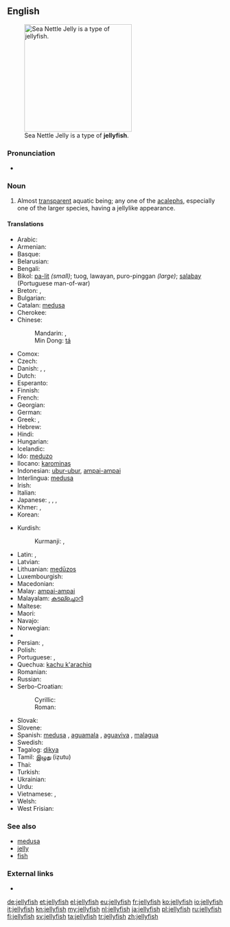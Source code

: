 ==English==
[[Image:Sea Nettle Jelly 1.jpg|250px|thumb|right|Sea Nettle Jelly is a type of '''jellyfish'''.]]

===Pronunciation===
* {{audio|en-us-jellyfish.ogg|Audio (US)}}

===Noun===
{{en-noun|jellyfish|pl2=jellyfishes}}

# {{context|zoology|lang=en}} Almost [[transparent]] aquatic being; any one of the [[acaleph]]s, especially one of the larger species, having a jellylike appearance.

====Translations====
{{trans-top|aquatic being}}
* Arabic: {{t-|ar|قنديل البحر|m|tr=qindīl al-baḥr|sc=Arab}} {{qualifier|sea lamp}}
* Armenian: {{t-|hy|մեդուզա|tr=meduza|sc=Armn}}
* Basque: {{t-|eu|marmoka}}
* Belarusian: {{t-|be|медуза|f|tr=medúza|sc=Cyrl}}
* Bengali: {{t-|bn|জেলিফিশ|tr=jeliphish|sc=Beng}}
* Bikol: [[pa-lit]] ''(small)''; tuog, lawayan, puro-pinggan ''(large)''; [[salabay]] (Portuguese man-of-war)
* Breton: {{t+|br|morgaoulenn|f}}, {{t+|br|blonegenn-vor|f}}
* Bulgarian: {{t-|bg|медуза|f|tr=medúza|sc=Cyrl}}
* Catalan: [[medusa]] {{f}}
* Cherokee: {{t-|chr|ᏩᏂᎨ ᎠᏣᏗ|tr=wanige atsadi|sc=Cher}}
* Chinese:
*: Mandarin: {{t-|cmn|水母|tr=shuǐmǔ|sc=Hani}}, {{t-|cmn|海蜇|tr=hǎizhé|sc=Hani}} {{qualifier|sea mother}}
*: Min Dong: [[tá]]
* Comox: {{tø|coo|q̓ʊpɬanačaɬ}}
* Czech: {{t-|cs|medůza|f}}
* Danish: {{t-|da|gople|c}}, {{t-|da|vandmand|c}}, {{t-|da|brandmand|c}}
* Dutch: {{t+|nl|kwal|f}}
* Esperanto: {{t-|eo|meduzo}}
* Finnish: {{t+|fi|meduusa}}
* French: {{t+|fr|méduse|f}}
* Georgian: {{t-|ka|მედუზა|tr=meduza|sc=Geor}}
* German: {{t+|de|Qualle|f}}
* Greek: {{t+|el|τσούχτρα|f|tr=tsúchtra|sc=Grek}}, {{t+|el|μέδουσα|f|tr=médusa|sc=Grek}}
* Hebrew: {{t+|he|מדוזה|f|tr=meduza|sc=Hebr}}
* Hindi: {{t-|hi|जेलिफ़िश|tr=jelifiś|sc=Deva}}
* Hungarian: {{t+|hu|medúza}}
* Icelandic: {{t+|is|marglytta|f}}
* Ido: [[meduzo]]
* Ilocano: [[karominas]]
* Indonesian: [[ubur-ubur]], [[ampai-ampai]]
* Interlingua: [[medusa]]
* Irish: {{t-|ga|smugairle róin|m}}
* Italian: {{t+|it|medusa|f}}
* Japanese: {{t-|ja|海月|sc=Jpan|tr=くらげ, kurage}} {{qualifier|sea moon}}, {{t-|ja|水母|tr=くらげ, kurage|sc=Jpan}} {{qualifier|sea mother}}, {{t-|ja|クラゲ|tr=kurage|sc=Jpan}}, {{t-|ja|すいぼ|tr=suibo|sc=Jpan}}
* Khmer: {{t-|km|ខ្ញែសមុទ្រ|tr=kɲae saʔmot|sc=Khmr}}, {{t-|km|ជំពុលទឹក|tr=kampuptik|sc=Khmr}}
* Korean: {{t+|ko|해파리|tr=haepari|sc=Kore}}
{{trans-mid}}
* Kurdish:
*: Kurmanji: {{t+|ku|pişemasî}}, {{t+|ku|medûsa}}
* Latin: {{t-|la|pulmo}}, {{t-|la|halipleumon}}
* Latvian: {{t-|lv|medūza}}
* Lithuanian: [[medūzos]]
* Luxembourgish: {{t-|lb|Jelliskapp|m}}
* Macedonian: {{t-|mk|медуза|f|tr=meduza|sc=Cyrl}}
* Malay: [[ampai-ampai]]
* Malayalam: [[കടല്ച്ചൊറി]]
* Maltese: {{t-|mt|brama|f}}
* Maori: {{t|mi|maremaretai}}
* Navajo: {{tø|nv|jélii łóóʼ}}
* Norwegian: {{t-|no|manet}}
* {{trreq|ang}}
* Persian: {{t-|fa|عروس دریایی|tr=orus daryâyi|sc=fa-Arab}} {{qualifier|sea bride}}, {{t-|fa|چتر دریایی|tr=čatr daryâyi|sc=fa-Arab}} {{qualifier|sea umbrella}}
* Polish: {{t+|pl|meduza|f}}
* Portuguese: {{t+|pt|medusa|f}}, {{t-|pt|aguá-viva|f}}
* Quechua: [[kachu k'arachiq]]
* Romanian: {{t+|ro|meduză|f}}
* Russian: {{t+|ru|медуза|f|tr=medúza}}
* Serbo-Croatian:
*: Cyrillic: {{t-|sh|медуза|f}}
*: Roman: {{t-|sh|meduza|f}}
* Slovak: {{t-|sk|medúza|f}}
* Slovene: {{t+|sl|meduza|f}}
* Spanish: [[medusa]] {{f}}, [[aguamala]] {{m}} {{qualifier|Colombia|Costa Rica|Cuba|Ecuador|Mexico|Nicaragua|Panama|Southern Spain|Venezuela}}, [[aguaviva]] {{m}} {{qualifier|Argentina|Southern Spain and Canary Islands|Uruguay}}, [[malagua]] {{f}} {{qualifier|Peru}}
* Swedish: {{t+|sv|manet|c}}
* Tagalog: [[dikya]]
* Tamil: [[இழுது]] (iẓutu)
* Thai: {{t-|th|แมงกะพรุน|tr=maeng gà proon|sc=Thai}}
* Turkish: {{t+|tr|denizanası}}
* Ukrainian: {{t-|uk|медуза|f|tr=medúza|sc=Cyrl}}
* Urdu: {{t-|ur|جیلیفش|tr=jelifiś|sc=ur-Arab}}
* Vietnamese: {{t+|vi|sứa}}, {{t-|vi|con sứa}}
* Welsh: {{t-|cy|sglefren fôr}}
* West Frisian: {{t-|fy|kwab|c}}
{{trans-bottom}}

===See also===
* [[medusa]]
* [[jelly]]
* [[fish]]

===External links===
* {{pedia}}

[[de:jellyfish]]
[[et:jellyfish]]
[[el:jellyfish]]
[[eu:jellyfish]]
[[fr:jellyfish]]
[[ko:jellyfish]]
[[io:jellyfish]]
[[it:jellyfish]]
[[kn:jellyfish]]
[[my:jellyfish]]
[[nl:jellyfish]]
[[ja:jellyfish]]
[[pl:jellyfish]]
[[ru:jellyfish]]
[[fi:jellyfish]]
[[sv:jellyfish]]
[[ta:jellyfish]]
[[tr:jellyfish]]
[[zh:jellyfish]]